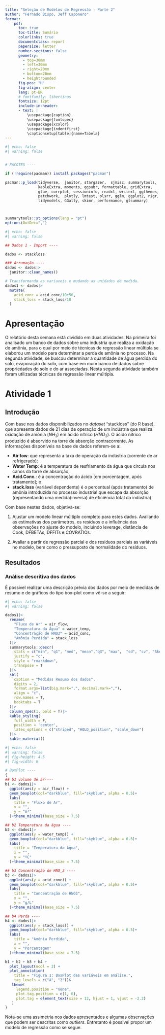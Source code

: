 ```yaml
---
title: "Seleção de Modelos de Regressão - Parte 2"
author: "Fernado Bispo, Jeff Caponero"
format:
    pdf:
      toc: true
      toc-title: Sumário
      colorlinks: true
      documentclass: report
      papersize: letter
      number-sections: false
      geometry:
        - top=30mm
        - left=30mm
        - right=20mm
        - bottom=20mm
        - heightrounded
      fig-pos: "H"
      fig-align: center
      lang: pt-BR
      # fontfamily: libertinus
      fontsize: 12pt
      include-in-header:
      - text: |
          \usepackage{caption}
          \usepackage{fontspec}
          \usepackage{xcolor}
          \usepackage{indentfirst}
          \captionsetup[table]{name=Tabela}
---
```


```r
#| echo: false
#| warning: false


# PACOTES ----

if (!require(pacman)) install.packages("pacman")

pacman::p_load(tidyverse,  janitor, stargazer,  sjmisc, summarytools,
               kableExtra, moments, ggpubr, formattable, gridExtra, 
               glue, corrplot, sessioninfo, readxl, writexl, ggthemes,
               patchwork,  plotly, lmtest, olsrr, gglm, ggplot2, rigr,
               tidymodels, GGally, skimr, performance, gtsummary)



summarytools::st_options(lang = "pt")
options(OutDec=",") 

``` 


```r
#| echo: false
#| warning: false

## Dados 1 - Import ----

dados <- stackloss

### Arrumação ----
dados <- dados|>
  janitor::clean_names()

# Transformando as variaveis e mudando as unidades de medida.
dados1 <- dados|>
  mutate(
    acid_conc = acid_conc/10+50,
    stack_loss = stack_loss/10
  )
```


# Apresentação

O relatório desta semana está dividido em duas atividades. Na primeira foi analisado um banco de dados sobre uma industria que realiza a oxidação de amônia, para o qual por meio de técnicas de regressão linear múltipla se elaborou um modelo para determinar a perda de amônia no processo. Na segunda atividade, se buscou determinar a quantidade de água perdida do solo, evaporação do solo, com base em mum banco de dados sobre propriedades do solo e do ar associadas. Nesta segunda atividade também foram utilizadas técnicas de regressão linear múltipla.

# Atividade 1

## Introdução
Com base nos dados disponibilizados no *dataset* "stackloss" (do R base), que apresenta dados de 21 dias de operação de um indústria que realiza oxidação de amônia ($NH_3$) em ácido nítrico ($HNO_3$). O ácido nítrico produzido é absorvido na torre de absorção contracorrente. As informações disponíveis na base de dados referem-se a:  

::: incrementyal
- **Air fow**: que representa a taxa de operação da indústria (corrente de ar refrigerado);  
- **Water Temp**: é a temperatura de resfriamento da água que circula nos canos da torre de absorção;  
- **Acid.Conc.**: é a concentração do ácido [em porcentagem, após tratamento]; e  
- **stack.loss** (variável dependente) é o percentual (após tratamento) de amônia introduzida no processo industrial que escapa da absorção (representando uma medida(inversa) de eficiência total da indústria).  
:::

Com base nestes dados, objetiva-se:


1. Ajustar um modelo linear múltiplo completo para estes dados. Avaliando as estimativas dos parâmetros, os resíduos e a influência das observações no ajuste do modelo, incluindo leverage, distância de Cook, DFBETAs, DFFITs e COVRATIOs.  

2. Avaliar a partir de regressão parcial e dos resíduos parciais as variáveis no modelo, bem como o pressuposto de normalidade do resíduos.

## Resultados

### Análise descritiva dos dados

É possivel realizar uma descrição prévia dos dados por meio de medidas de resumo e de gráficos do tipo box-plot como vê-se a seguir:


```r
#| echo: false
#| warning: false

dados1|>
  rename(
    "Fluxo de Ar" = air_flow,
    "Temperatura da Água" = water_temp,
    "Concentração de HNO3" = acid_conc,
    "Amônia Perdida" = stack_loss
  )|>
  summarytools::descr(
    stats = c("min", "q1", "med", "mean","q3", "max",  "sd", "cv", "Skewness", "Kurtosis"),
    justify = "c",
    style = "rmarkdown",
    transpose = T
  )|>
  kbl(
    caption = "Medidas Resumo dos dados",
    digits = 2,
    format.args=list(big.mark=".", decimal.mark=","),
    align = "c", 
    row.names = T, 
    booktabs = T
  )|>
  column_spec(1, bold = T)|>
  kable_styling(
    full_width = F,
    position = 'center', 
    latex_options = c("striped", "HOLD_position", "scale_down")
  )|>
  kable_material()
```



```r
#| echo: false
#| warning: false
#| fig-height: 4.5
#| fig-width: 6

# BoxPlot ----
{
## b1 volume de ar----
b1 <- dados1|>
  ggplot(aes(y = air_flow)) +
  geom_boxplot(col="darkblue", fill="skyblue", alpha = 0.5)+
  labs(
    title = "Fluxo de Ar",
    x = "",
    y = "m³"
  )+theme_minimal(base_size = 7.5)

## b2 Temperatura da água ----
b2 <- dados1|>
  ggplot(aes(y = water_temp)) +
  geom_boxplot(col="darkblue", fill="skyblue", alpha = 0.5)+
  labs(
    title = "Temperatura da Água",
    x = "",
    y = "ºC"
  )+theme_minimal(base_size = 7.5)

## b3 Concentração de HNO_3 ----
b3 <- dados1|>
  ggplot(aes(y = acid_conc)) +
  geom_boxplot(col="darkblue", fill="skyblue", alpha = 0.5)+
  labs(
    title = "Concentração de HNO3",
    x = "",
    y = "g/L"
  )+theme_minimal(base_size = 7.5)

## b4 Perda ----
b4 <- dados1|>
  ggplot(aes(y = stack_loss)) +
  geom_boxplot(col="darkblue", fill="skyblue", alpha = 0.5)+
  labs(
    title = "Amônia Perdida",
    x = "",
    y = "Porcentagem"
  )+theme_minimal(base_size = 7.5)

b1 + b2 + b3 + b4 + 
  plot_layout(ncol = 2) + 
  plot_annotation(
    title = "Figura 1: BoxPlot das variáveis em análise.",
    tag_levels = c("A", "2"))&
   theme(
     legend.position = "none",
     plot.tag.position = c(1, 0),
     plot.tag = element_text(size = 12, hjust = 1, vjust = -2.2)
   )
}

```

Nota-se uma assimetria nos dados apresentados e algumas observações que podem ser descritas como *outliers*. Entretanto é possivel propor um modelo de regressão como se segue.



